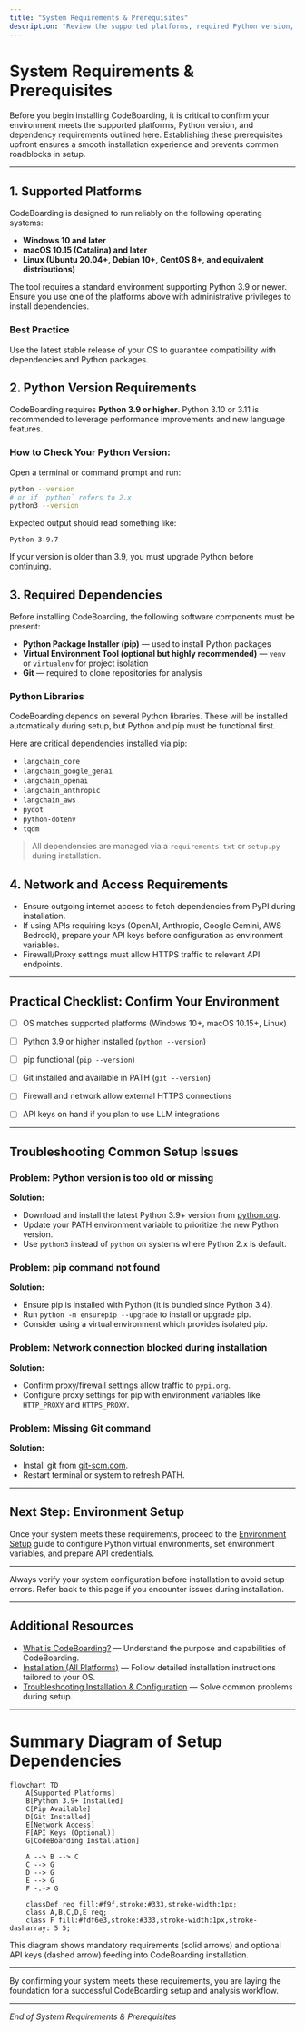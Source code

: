 ```yaml
---
title: "System Requirements & Prerequisites"
description: "Review the supported platforms, required Python version, and dependencies needed before installing CodeBoarding. Clarifies both minimum and recommended requirements to avoid common obstacles during setup."
---
```


# System Requirements & Prerequisites

Before you begin installing CodeBoarding, it is critical to confirm your environment meets the supported platforms, Python version, and dependency requirements outlined here. Establishing these prerequisites upfront ensures a smooth installation experience and prevents common roadblocks in setup.

---

## 1. Supported Platforms

CodeBoarding is designed to run reliably on the following operating systems:

- **Windows 10 and later**
- **macOS 10.15 (Catalina) and later**
- **Linux (Ubuntu 20.04+, Debian 10+, CentOS 8+, and equivalent distributions)**

The tool requires a standard environment supporting Python 3.9 or newer. Ensure you use one of the platforms above with administrative privileges to install dependencies.


### Best Practice

Use the latest stable release of your OS to guarantee compatibility with dependencies and Python packages.


## 2. Python Version Requirements

CodeBoarding requires **Python 3.9 or higher**. Python 3.10 or 3.11 is recommended to leverage performance improvements and new language features.

### How to Check Your Python Version:

Open a terminal or command prompt and run:

```bash
python --version
# or if `python` refers to 2.x
python3 --version
```

Expected output should read something like:

```
Python 3.9.7
```

If your version is older than 3.9, you must upgrade Python before continuing.


## 3. Required Dependencies

Before installing CodeBoarding, the following software components must be present:

- **Python Package Installer (pip)** — used to install Python packages
- **Virtual Environment Tool (optional but highly recommended)** — `venv` or `virtualenv` for project isolation
- **Git** — required to clone repositories for analysis

### Python Libraries

CodeBoarding depends on several Python libraries. These will be installed automatically during setup, but Python and pip must be functional first.

Here are critical dependencies installed via pip:

- `langchain_core`
- `langchain_google_genai`
- `langchain_openai`
- `langchain_anthropic`
- `langchain_aws`
- `pydot`
- `python-dotenv`
- `tqdm`

> All dependencies are managed via a `requirements.txt` or `setup.py` during installation.


## 4. Network and Access Requirements

- Ensure outgoing internet access to fetch dependencies from PyPI during installation.
- If using APIs requiring keys (OpenAI, Anthropic, Google Gemini, AWS Bedrock), prepare your API keys before configuration as environment variables.
- Firewall/Proxy settings must allow HTTPS traffic to relevant API endpoints.


---

## Practical Checklist: Confirm Your Environment

- [ ] OS matches supported platforms (Windows 10+, macOS 10.15+, Linux)
- [ ] Python 3.9 or higher installed (`python --version`)
- [ ] pip functional (`pip --version`)
- [ ] Git installed and available in PATH (`git --version`)
- [ ] Firewall and network allow external HTTPS connections
- [ ] API keys on hand if you plan to use LLM integrations


---

## Troubleshooting Common Setup Issues

### Problem: Python version is too old or missing

**Solution:**
- Download and install the latest Python 3.9+ version from [python.org](https://www.python.org/downloads/).
- Update your PATH environment variable to prioritize the new Python version.
- Use `python3` instead of `python` on systems where Python 2.x is default.


### Problem: pip command not found

**Solution:**
- Ensure pip is installed with Python (it is bundled since Python 3.4).
- Run `python -m ensurepip --upgrade` to install or upgrade pip.
- Consider using a virtual environment which provides isolated pip.


### Problem: Network connection blocked during installation

**Solution:**
- Confirm proxy/firewall settings allow traffic to `pypi.org`.
- Configure proxy settings for pip with environment variables like `HTTP_PROXY` and `HTTPS_PROXY`.


### Problem: Missing Git command

**Solution:**
- Install git from [git-scm.com](https://git-scm.com/downloads).
- Restart terminal or system to refresh PATH.


---

## Next Step: Environment Setup

Once your system meets these requirements, proceed to the [Environment Setup](./environment-setup) guide to configure Python virtual environments, set environment variables, and prepare API credentials.


---

<Check>
Always verify your system configuration before installation to avoid setup errors. Refer back to this page if you encounter issues during installation.
</Check>


---

## Additional Resources

- [What is CodeBoarding?](../../overview/intro-value-prop/what-is-codeboarding) — Understand the purpose and capabilities of CodeBoarding.
- [Installation (All Platforms)](./installation-multi-platform) — Follow detailed installation instructions tailored to your OS.
- [Troubleshooting Installation & Configuration](../troubleshooting-support/troubleshooting-install) — Solve common problems during setup.


---

# Summary Diagram of Setup Dependencies

```mermaid
flowchart TD
    A[Supported Platforms]
    B[Python 3.9+ Installed]
    C[Pip Available]
    D[Git Installed]
    E[Network Access]
    F[API Keys (Optional)]
    G[CodeBoarding Installation]

    A --> B --> C
    C --> G
    D --> G
    E --> G
    F -.-> G

    classDef req fill:#f9f,stroke:#333,stroke-width:1px;
    class A,B,C,D,E req;
    class F fill:#fdf6e3,stroke:#333,stroke-width:1px,stroke-dasharray: 5 5;

```

This diagram shows mandatory requirements (solid arrows) and optional API keys (dashed arrow) feeding into CodeBoarding installation.


---

By confirming your system meets these requirements, you are laying the foundation for a successful CodeBoarding setup and analysis workflow.


---

*End of System Requirements & Prerequisites*
